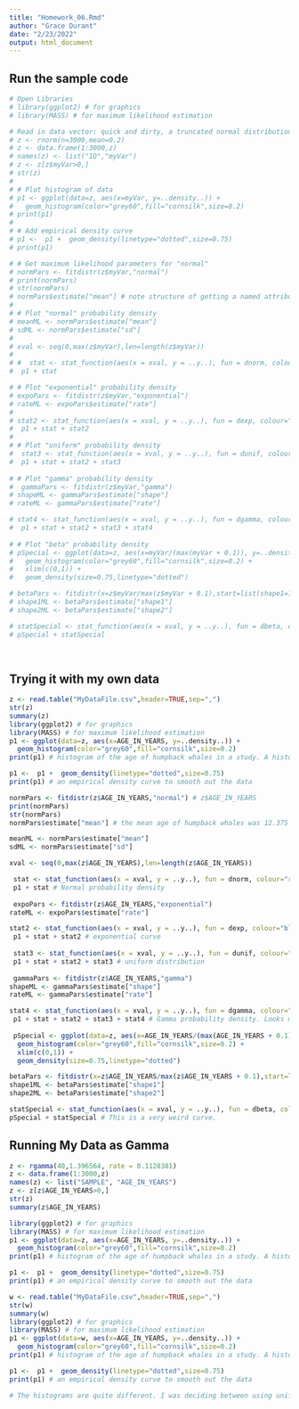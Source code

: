 ```yaml
---
title: "Homework_06.Rmd"
author: "Grace Durant"
date: "2/23/2022"
output: html_document
---
```


## Run the sample code

```r
# Open Libraries
# library(ggplot2) # for graphics
# library(MASS) # for maximum likelihood estimation

# Read in data vector: quick and dirty, a truncated normal distribution to work on the solution set
# z <- rnorm(n=3000,mean=0.2)
# z <- data.frame(1:3000,z)
# names(z) <- list("ID","myVar")
# z <- z[z$myVar>0,]
# str(z)
# 
# # Plot histogram of data
# p1 <- ggplot(data=z, aes(x=myVar, y=..density..)) +
#   geom_histogram(color="grey60",fill="cornsilk",size=0.2)
# print(p1)
# 
# # Add empirical density curve 
# p1 <-  p1 +  geom_density(linetype="dotted",size=0.75)
# print(p1)

# # Get maximum likelihood parameters for "normal" 
# normPars <- fitdistr(z$myVar,"normal")
# print(normPars)
# str(normPars)
# normPars$estimate["mean"] # note structure of getting a named attribute
# 
# # Plot "normal" probability density 
# meanML <- normPars$estimate["mean"]
# sdML <- normPars$estimate["sd"]
# 
# xval <- seq(0,max(z$myVar),len=length(z$myVar))
# 
# #  stat <- stat_function(aes(x = xval, y = ..y..), fun = dnorm, colour="red", n = length(z$myVar), args = list(mean = meanML, sd = sdML))
#  p1 + stat

# # Plot "exponential" probability density
# expoPars <- fitdistr(z$myVar,"exponential")
# rateML <- expoPars$estimate["rate"]
# 
# stat2 <- stat_function(aes(x = xval, y = ..y..), fun = dexp, colour="blue", n = length(z$myVar), args = list(rate=rateML))
#  p1 + stat + stat2
#  
# # Plot "uniform" probability density 
#  stat3 <- stat_function(aes(x = xval, y = ..y..), fun = dunif, colour="darkgreen", n = length(z$myVar), args = list(min=min(z$myVar), max=max(z$myVar)))
#  p1 + stat + stat2 + stat3
 
# # Plot "gamma" probability density 
#  gammaPars <- fitdistr(z$myVar,"gamma")
# shapeML <- gammaPars$estimate["shape"]
# rateML <- gammaPars$estimate["rate"]

# stat4 <- stat_function(aes(x = xval, y = ..y..), fun = dgamma, colour="brown", n = length(z$myVar), args = list(shape=shapeML, rate=rateML))
#  p1 + stat + stat2 + stat3 + stat4
 
# # Plot "beta" probability density 
# pSpecial <- ggplot(data=z, aes(x=myVar/(max(myVar + 0.1)), y=..density..)) +
#   geom_histogram(color="grey60",fill="cornsilk",size=0.2) + 
#   xlim(c(0,1)) +
#   geom_density(size=0.75,linetype="dotted")

# betaPars <- fitdistr(x=z$myVar/max(z$myVar + 0.1),start=list(shape1=1,shape2=2),"beta")
# shape1ML <- betaPars$estimate["shape1"]
# shape2ML <- betaPars$estimate["shape2"]

# statSpecial <- stat_function(aes(x = xval, y = ..y..), fun = dbeta, colour="orchid", n = length(z$myVar), args = list(shape1=shape1ML,shape2=shape2ML))
# pSpecial + statSpecial
 
 
```
## Trying it with my own data 
```r
z <- read.table("MyDataFile.csv",header=TRUE,sep=",")
str(z)
summary(z)
library(ggplot2) # for graphics
library(MASS) # for maximum likelihood estimation
p1 <- ggplot(data=z, aes(x=AGE_IN_YEARS, y=..density..)) +
  geom_histogram(color="grey60",fill="cornsilk",size=0.2) 
print(p1) # histogram of the age of humpback whales in a study. A histogram can only have one quantitative value. 

p1 <-  p1 +  geom_density(linetype="dotted",size=0.75)
print(p1) # an empirical density curve to smooth out the data

normPars <- fitdistr(z$AGE_IN_YEARS,"normal") # z$AGE_IN_YEARS
print(normPars)
str(normPars)
normPars$estimate["mean"] # the mean age of humpback whales was 12.375 years

meanML <- normPars$estimate["mean"]
sdML <- normPars$estimate["sd"]

xval <- seq(0,max(z$AGE_IN_YEARS),len=length(z$AGE_IN_YEARS))

 stat <- stat_function(aes(x = xval, y = ..y..), fun = dnorm, colour="red", n = length(z$AGE_IN_YEARS), args = list(mean = meanML, sd = sdML))
 p1 + stat # Normal probability density 
 
 expoPars <- fitdistr(z$AGE_IN_YEARS,"exponential")
rateML <- expoPars$estimate["rate"]

stat2 <- stat_function(aes(x = xval, y = ..y..), fun = dexp, colour="blue", n = length(z$AGE_IN_YEARS), args = list(rate=rateML))
 p1 + stat + stat2 # exponential curve
 
 stat3 <- stat_function(aes(x = xval, y = ..y..), fun = dunif, colour="darkgreen", n = length(z$AGE_IN_YEARS), args = list(min=min(z$AGE_IN_YEARS), max=max(z$AGE_IN_YEARS)))
 p1 + stat + stat2 + stat3 # uniform distribution
 
 gammaPars <- fitdistr(z$AGE_IN_YEARS,"gamma")
shapeML <- gammaPars$estimate["shape"]
rateML <- gammaPars$estimate["rate"]

stat4 <- stat_function(aes(x = xval, y = ..y..), fun = dgamma, colour="brown", n = length(z$AGE_IN_YEARS), args = list(shape=shapeML, rate=rateML))
 p1 + stat + stat2 + stat3 + stat4 # Gamma probability density. Looks most similar to data 
 
 pSpecial <- ggplot(data=z, aes(x=AGE_IN_YEARS/(max(AGE_IN_YEARS + 0.1)), y=..density..)) +
  geom_histogram(color="grey60",fill="cornsilk",size=0.2) + 
  xlim(c(0,1)) +
  geom_density(size=0.75,linetype="dotted")

betaPars <- fitdistr(x=z$AGE_IN_YEARS/max(z$AGE_IN_YEARS + 0.1),start=list(shape1=1,shape2=2),"beta")
shape1ML <- betaPars$estimate["shape1"]
shape2ML <- betaPars$estimate["shape2"]

statSpecial <- stat_function(aes(x = xval, y = ..y..), fun = dbeta, colour="orchid", n = length(z$AGE_IN_YEARS), args = list(shape1=shape1ML,shape2=shape2ML))
pSpecial + statSpecial # This is a very weird curve. 

```

## Running My Data as Gamma
```r
z <- rgamma(40,1.396564, rate = 0.1128381)
z <- data.frame(1:3000,z)
names(z) <- list("SAMPLE", "AGE_IN_YEARS")
z <- z[z$AGE_IN_YEARS>0,]
str(z)
summary(z$AGE_IN_YEARS)

library(ggplot2) # for graphics
library(MASS) # for maximum likelihood estimation
p1 <- ggplot(data=z, aes(x=AGE_IN_YEARS, y=..density..)) +
  geom_histogram(color="grey60",fill="cornsilk",size=0.2) 
print(p1) # histogram of the age of humpback whales in a study. A histogram can only have one quantitative value. 

p1 <-  p1 +  geom_density(linetype="dotted",size=0.75)
print(p1) # an empirical density curve to smooth out the data

w <- read.table("MyDataFile.csv",header=TRUE,sep=",")
str(w)
summary(w)
library(ggplot2) # for graphics
library(MASS) # for maximum likelihood estimation
p1 <- ggplot(data=w, aes(x=AGE_IN_YEARS, y=..density..)) +
  geom_histogram(color="grey60",fill="cornsilk",size=0.2) 
print(p1) # histogram of the age of humpback whales in a study. A histogram can only have one quantitative value. 

p1 <-  p1 +  geom_density(linetype="dotted",size=0.75)
print(p1) # an empirical density curve to smooth out the data

# The histograms are quite different. I was deciding between using uniform or gamma distribution for my simulation and decided to do gamma. The original graph looks relatively uniform, but does have a trend from high to low going left to right. There were two very small humps in the probability curve for the raw data histogram, but overall there was a single curve trending downward.  However, the gamma histogram had two large humps at the left of the histogram and three smaller ones to the right of the histogram according to the probability curve. The data were concentrated at the left of the histogram, with very few values to the right. Overall, the graph of the simulated data using the gamma distribution did not fit the data well and looked very different from the original histogram of the data. 
```



